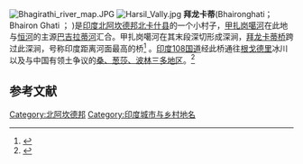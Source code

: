 {{Infobox Indian Jurisdiction 
|  native_name = 拜龙卡蒂（Bhaironghati）
|  type = city 
|  latd = 31.029444 | longd = 78.868611 
|  state_name = 北阿坎德邦 
|  district = Uttarkashi
|  leader_title = 
|  leader_name = 
|  altitude = 2806
|  population_as_of =  
|  population_total = 
|  population_density = 
|  area_magnitude= sq. km 
|  area_total =  
|  area_telephone =  
|  postal_code = 
|  vehicle_code_range = 
|  sex_ratio = 
|  unlocode = 
|  website = 
|  footnotes = 
}}

[[Image:Bhagirathi_river_map.JPG|right]]
[[Image:Harsil_Vally.jpg|thumb]]
'''拜龙卡蒂'''(Bhaironghati；Bhairon Ghati ；{{coord|31|01|46|N|78|52|07|E}} )是[[印度|印度]][[北阿坎德邦|北阿坎德邦]][[北卡什县|北卡什县]]的一个小村子，[[甲扎岗噶河|甲扎岗噶河]]在此地与[[恒河|恒河]]的主源[[巴吉拉蒂河|巴吉拉蒂河]]汇合。甲扎岗噶河在其末段深切形成深涧，[[拜龙卡蒂桥|拜龙卡蒂桥]]跨过此深涧，号称印度距离河面最高的桥<ref>{{Cite book | author = Bill Aitken | title = Footloose In The Himalaya| location =India| publisher = Permanent Black/Oxford| date = 2003-01-02  | ISBN = 8178240521| accessdate = 2003-01-02 | language = en |pages=132}}</ref> 。[[印度108国道|印度108国道]]经此桥通往[[根戈德里|根戈德里]]冰川以及与中国有领土争议的[[桑、葱莎、波林三多地区|桑、葱莎、波林三多地区]]。<ref name="info.cndsi.com">{{cite news|author=采编|title=中印边境自卫反击作战史|url=http://info.cndsi.com/html/20051126/1747142842.html|accessdate=2005-11-26|website=中国国防资讯网|date=2005-11-26|deadurl=yes|archiveurl=https://web.archive.org/web/20090626012530/http://info.cndsi.com/html/20051126/1747142842.html|archivedate=2009-06-26}}</ref>

==参考文献==
<div class="references-small">
<references></references>
</div>



[[Category:北阿坎德邦|Category:北阿坎德邦]]


[[Category:印度城市与乡村地名|Category:印度城市与乡村地名]]